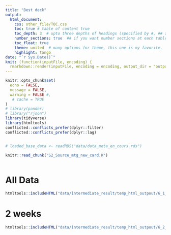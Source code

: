 ---
title: "Best deck"
output: 
  html_document:
    css: other_file/TOC.css
    toc: true # table of content true
    toc_depth: 3  # upto three depths of headings (specified by #, ## and ###)
    number_sections: true  ## if you want number sections at each table header
    toc_float: true
    theme: united  # many options for theme, this one is my favorite.
    highlight: tango
date: "`r Sys.Date()`"
knit: (function(inputFile, encoding) {
  rmarkdown::render(inputFile, encoding = encoding, output_dir = "outpout/result") })
---



```{r setup, include=FALSE, message = FALSE, warning = FALSE} 
knitr::opts_chunk$set(
  echo = FALSE,
  message = FALSE,
  warning = FALSE #,
   # cache = TRUE
)
# library(pander)
# library("rjson")
library(tidyverse)
library(htmltools)
conflicted::conflicts_prefer(dplyr::filter)
conflicted::conflicts_prefer(dplyr::lag)


# loaded_base_data <- readRDS("data/data_meta_en_cours.rds")
```


```{r}
knitr::read_chunk("S2_Source_mtg_new_card.R")
```



```{r, Introduction_chunk_6_best_deck, results='asis'}

```



# All Data  

```{r}
htmltools::includeHTML("data/intermediate_result/temp_html_outpout/6_1_best_deck_all_data.html")
```

# 2 weeks  

```{r}
htmltools::includeHTML("data/intermediate_result/temp_html_outpout/6_2_best_deck_all_data.html")
```
